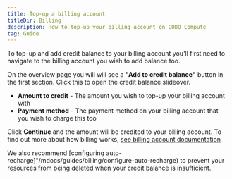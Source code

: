 ```yaml
---
title: Top-up a billing account
titleDir: Billing
description: How to top-up your billing account on CUDO Compute
tag: Guide
---
```


To top-up and add credit balance to your billing account you'll first need to navigate to the billing account you wish to add balance too.

On the overview page you will will see a **"Add to credit balance"** button in the first section. Click this to open the credit balance slideover.

- **Amount to credit** - The amount you wish to top-up your billing account with
- **Payment method** - The payment method on your billing account that you wish to charge this too

Click **Continue** and the amount will be credited to your billing account. To find out more about how billing works, [see billing account documentation](/mdocs/billing)

<Note>
We also recommend [configuring auto-recharge]"/mdocs/guides/billing/configure-auto-recharge) to prevent your resources from being deleted when your credit balance is insufficient.
</Note>
